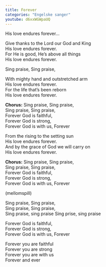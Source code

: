 ```yaml
---
title: Forever
categories: "Engelske sanger"
youtube: d6xxWGWpaUQ
---
```


His love endures forever...

Give thanks to the Lord our God and King  
His love endures forever.  
For He is good, He's above all things  
His love endures forever.

Sing praise, Sing praise,  


With mighty hand and outstretched arm  
His love endures forever.  
For the life that's been reborn  
His love endures forever.

**Chorus:** 
Sing praise, Sing praise,  
Sing praise, Sing praise,  
Forever God is faithful,  
Forever God is strong,  
Forever God is with us,
Forever

From the rising to the setting sun  
His love endures forever.  
And by the grace of God we will carry on  
His love endures forever.

**Chorus:** 
Sing praise, Sing praise,  
Sing praise, Sing praise,  
Forever God is faithful,  
Forever God is strong,  
Forever God is with us,
Forever

(mellomspill)  

Sing praise, Sing praise,  
Sing praise, Sing praise,  
Sing praise, sing praise
Sing prise, sing praise

Forever God is faithful,  
Forever God is strong,  
Forever God is with us,
Forever

Forever you are faithful  
Forever you are strong  
Forever you are with us  
Forever and ever